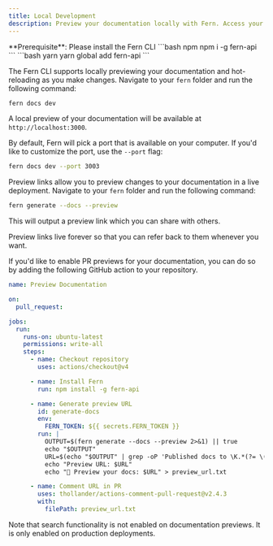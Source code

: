 ```yaml
---
title: Local Development
description: Preview your documentation locally with Fern. Access your docs on your local server at port 3000, hot-reloading as you edit your markdown and OpenAPI files.
---
```


<Info>
**Prerequisite**: Please install the Fern CLI 

<CodeGroup>
  ```bash npm
  npm i -g fern-api
  ```
  ```bash yarn
  yarn global add fern-api
  ```
</CodeGroup>

</Info>

<AccordionGroup toc={true}>

<Accordion title="Local Development">

The Fern CLI supports locally previewing your documentation and hot-reloading as you make changes. Navigate to your `fern` 
folder and run the following command:

```bash
fern docs dev
```

A local preview of your documentation will be available at `http://localhost:3000`. 

By default, Fern will pick a port that is available on your computer. If you'd like to customize the port, 
use the `--port` flag: 

```bash
fern docs dev --port 3003
```

</Accordion>

<Accordion title="Preview links">

Preview links allow you to preview changes to your documentation in a live deployment. Navigate to your `fern` folder 
and run the following command: 

```bash
fern generate --docs --preview
```

This will output a preview link which you can share with others. 

<Info>
  Preview links live forever so that you can refer back to them whenever you want.
</Info>

</Accordion>

<Accordion title="PR Previews">

If you'd like to enable PR previews for your documentation, you can do so by adding the following
GitHub action to your repository. 

```yaml preview.yaml
name: Preview Documentation

on:
  pull_request:

jobs:
  run:
    runs-on: ubuntu-latest
    permissions: write-all
    steps:
      - name: Checkout repository
        uses: actions/checkout@v4

      - name: Install Fern
        run: npm install -g fern-api

      - name: Generate preview URL
        id: generate-docs
        env:
          FERN_TOKEN: ${{ secrets.FERN_TOKEN }}
        run: |
          OUTPUT=$(fern generate --docs --preview 2>&1) || true
          echo "$OUTPUT"
          URL=$(echo "$OUTPUT" | grep -oP 'Published docs to \K.*(?= \()')
          echo "Preview URL: $URL"
          echo "🌿 Preview your docs: $URL" > preview_url.txt

      - name: Comment URL in PR
        uses: thollander/actions-comment-pull-request@v2.4.3
        with:
          filePath: preview_url.txt
```

</Accordion>


</AccordionGroup>

<Warning>
  Note that search functionality is not enabled on documentation previews. It is only enabled on production deployments. 
</Warning>

